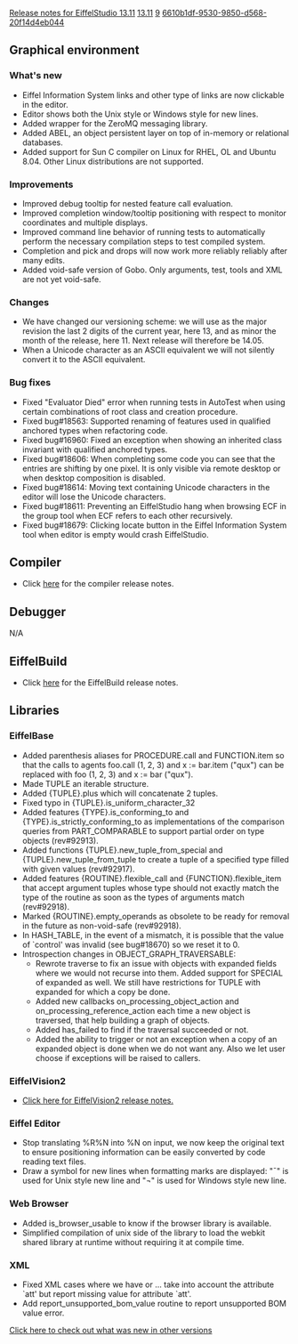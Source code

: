 [[Property:title|Release notes for EiffelStudio 13.11]]
[[Property:link_title|13.11]]
[[Property:weight|9]]
[[Property:uuid|6610b1df-9530-9850-d568-20f14d4eb044]]
==Graphical environment==

===What's new===
* Eiffel Information System links and other type of links are now clickable in the editor.
* Editor shows both the Unix style or Windows style for new lines.
* Added wrapper for the ZeroMQ messaging library.
* Added ABEL, an object persistent layer on top of in-memory or relational databases.
* Added support for Sun C compiler on Linux for RHEL, OL and Ubuntu 8.04. Other Linux distributions are not supported.

===Improvements===
* Improved debug tooltip for nested feature call evaluation.
* Improved completion window/tooltip positioning with respect to monitor coordinates and multiple displays.
* Improved command line behavior of running tests to automatically perform the necessary compilation steps to test compiled system.
* Completion and pick and drops will now work more reliably reliably after many edits.
* Added void-safe version of Gobo. Only arguments, test, tools and XML are not yet void-safe.

===Changes===
* We have changed our versioning scheme: we will use as the major revision the last 2 digits of the current year, here 13, and as minor the month of the release, here 11. Next release will therefore be 14.05.
* When a Unicode character as an ASCII equivalent we will not silently convert it to the ASCII equivalent.

===Bug fixes===
* Fixed "Evaluator Died" error when running tests in AutoTest when using certain combinations of root class and creation procedure.
* Fixed bug#18563: Supported renaming of features used in qualified anchored types when refactoring code.
* Fixed bug#16960: Fixed an exception when showing an inherited class invariant with qualified anchored types.
* Fixed bug#18606: When completing some code you can see that the entries are shifting by one pixel. It is only visible via remote desktop or when desktop composition is disabled.
* Fixed bug#18614: Moving text containing Unicode characters in the editor will lose the Unicode characters.
* Fixed bug#18611: Preventing an EiffelStudio hang when browsing ECF in the group tool when ECF refers to each other recursively.
* Fixed bug#18679: Clicking locate button in the Eiffel Information System tool when editor is empty would crash EiffelStudio.

==Compiler==
* Click [[Major changes between ISE Eiffel 7.3 and ISE Eiffel 13.11|here]] for the compiler release notes.

==Debugger==
N/A

==EiffelBuild==
* Click [[EiffelBuild Version History|here]]  for the EiffelBuild release notes.

==Libraries==

===EiffelBase===
* Added parenthesis aliases for <e>PROCEDURE.call</e> and <e>FUNCTION.item</e> so that the calls to agents <e>foo.call (1, 2, 3)</e> and <e>x := bar.item ("qux")</e> can be replaced with <e>foo (1, 2, 3)</e> and <e>x := bar ("qux")</e>.
* Made <e>TUPLE</e> an iterable structure.
* Added <e>{TUPLE}.plus</e> which will concatenate 2 tuples.
* Fixed typo in <e>{TUPLE}.is_uniform_character_32</e>
* Added features <e>{TYPE}.is_conforming_to</e> and <e>{TYPE}.is_strictly_conforming_to</e> as implementations of the comparison queries from <e>PART_COMPARABLE</e> to support partial order on type objects (rev#92913).
* Added functions <e>{TUPLE}.new_tuple_from_special</e> and <e>{TUPLE}.new_tuple_from_tuple</e> to create a tuple of a specified type filled with given values (rev#92917).
* Added features <e>{ROUTINE}.flexible_call</e> and <e>{FUNCTION}.flexible_item</e> that accept argument tuples whose type should not exactly match the type of the routine as soon as the types of arguments match (rev#92918).
* Marked <e>{ROUTINE}.empty_operands</e> as obsolete to be ready for removal in the future as non-void-safe (rev#92918).
* In <e>HASH_TABLE</e>, in the event of a mismatch, it is possible that the value of `control' was invalid (see bug#18670) so we reset it to 0. 
* Introspection changes in <e>OBJECT_GRAPH_TRAVERSABLE</e>:
**Rewrote <e>traverse</e> to fix an issue with objects with expanded fields where we would not recurse into them. Added support for <e>SPECIAL</e> of expanded as well. We still have restrictions for <e>TUPLE</e> with expanded for which a copy be done.
** Added new callbacks <e>on_processing_object_action</e> and <e>on_processing_reference_action</e> each time a new object is traversed, that help building a graph of objects.
** Added <e>has_failed</e> to find if the traversal succeeded or not.
** Added the ability to trigger or not an exception when a copy of an expanded object is done when we do not want any. Also we let user choose if exceptions will be raised to callers.

===EiffelVision2===
* [[Revisions and Bug Fixes|Click here for EiffelVision2 release notes.]]

===Eiffel Editor ===
* Stop translating %R%N into %N on input, we now keep the original text to ensure positioning information can be easily converted by code reading text files.
* Draw a symbol for new lines when formatting marks are displayed: "¯" is used for Unix style new line and "¬" is used for Windows style new line.

===Web Browser===
* Added <e>is_browser_usable</e> to know if the browser library is available.
* Simplified compilation of unix side of the library to load the webkit shared library at runtime without requiring it at compile time.

===XML===
* Fixed XML cases where we have <foo att/> or <foo att> ... take into account the attribute `att' but report missing value for attribute `att'.
* Add report_unsupported_bom_value routine to report unsupported BOM value error.

[[EiffelStudio release notes|Click here to check out what was new in other versions]]

